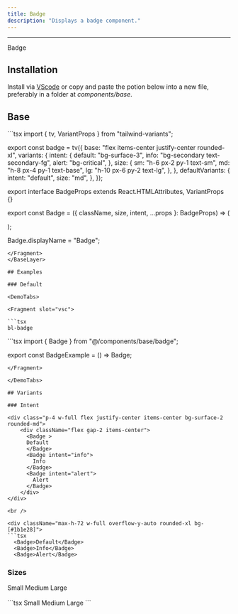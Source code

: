 ```yaml
---
title: Badge
description: "Displays a badge component."
---
```


---


<MdxExample>
  <Badge>
    Badge 
  </Badge>
</MdxExample>

## Installation

Install via [VScode](/docs/getting-started/vsc) or copy and paste the potion below into a new file, preferably in a folder at *components/base*.

## Base 

<BaseLayer>
<Fragment slot="contentSlot">
```tsx
import { tv, VariantProps } from "tailwind-variants";

export const badge = tv({
  base: "flex items-center justify-center rounded-xl",
  variants: {
    intent: {
      default: "bg-surface-3",
      info: "bg-secondary text-secondary-fg",
      alert: "bg-critical",
    },
    size: {
      sm: "h-6 px-2 py-1 text-sm",
      md: "h-8 px-4 py-1 text-base",
      lg: "h-10 px-6 py-2 text-lg",
    },
  },
  defaultVariants: {
    intent: "default",
    size: "md",
  },
});

export interface BadgeProps
  extends React.HTMLAttributes<HTMLSpanElement>,
    VariantProps<typeof badge> {}

export const Badge = ({ className, size, intent, ...props }: BadgeProps) => (
  <div className={badge({ size, intent, className })} {...props} />
);

Badge.displayName = "Badge";

```
</Fragment>
</BaseLayer>

## Examples 

### Default

<DemoTabs>

<Fragment slot="vsc">

```tsx
bl-badge 
```

</Fragment>

<Fragment slot="react">
```tsx
import { Badge } from "@/components/base/badge";

export const BadgeExample = () => <Badge>Badge</Badge>;

```
</Fragment>

</DemoTabs>

## Variants

### Intent

<div class="p-4 w-full flex justify-center items-center bg-surface-2 rounded-md">
    <div className="flex gap-2 items-center">
      <Badge >
      Default
      </Badge>
      <Badge intent="info">
        Info
      </Badge>
      <Badge intent="alert">
        Alert
      </Badge>
    </div>
</div>

<br />

<div className="max-h-72 w-full overflow-y-auto rounded-xl bg-[#1b1e28]">
```tsx
  <Badge>Default</Badge>
  <Badge>Info</Badge>
  <Badge>Alert</Badge>
```
</div>

### Sizes

<div class="p-4 w-full flex justify-center items-center bg-surface-2 rounded-md">
    <div className="flex gap-2 items-center">
      <Badge size="sm">
      Small
      </Badge>
      <Badge size="md">
        Medium
      </Badge>
      <Badge size="lg">
        Large
      </Badge>
    </div>
</div>

<br />

<div className="max-h-72 w-full overflow-y-auto rounded-xl bg-[#1b1e28]">
```tsx
  <Badge size="sm">Small</Badge>
  <Badge size="md">Medium</Badge>
  <Badge size="lg">Large</Badge>
```
</div>


